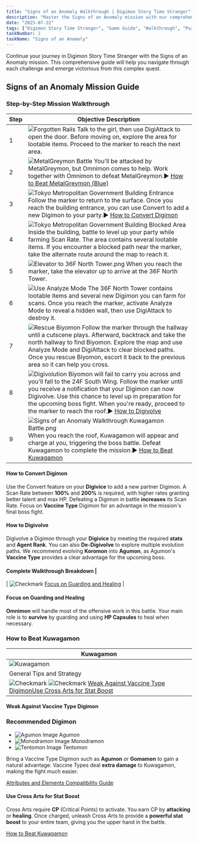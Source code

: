 ```yaml
---
title: "Signs of an Anomaly Walkthrough | Digimon Story Time Stranger"
description: "Master the Signs of an Anomaly mission with our comprehensive walkthrough. Learn battle strategies, game mechanics, and progression tips for Digimon Story Time Stranger."
date: "2025-07-22"
tags: ["Digimon Story Time Stranger", "Game Guide", "Walkthrough", "Puzzle Games", "Mobile Games"]
taskNumber: 2
taskName: "Signs of an Anomaly"
---
```


Continue your journey in Digimon Story Time Stranger with the Signs of an Anomaly mission. This comprehensive guide will help you navigate through each challenge and emerge victorious from this complex quest.

## Signs of an Anomaly Mission Guide

### Step-by-Step Mission Walkthrough

| Step | Objective Description |
| --- | --- |
| 1 | ![Forgotten Rails](/images/walkthorough/2570d6eae99fbe6e.webp) Talk to the girl, then use DigiAttack to open the door. Before moving on, explore the area for lootable items. Proceed to the marker to reach the next area. |
| 2 | ![MetalGreymon Battle](/images/walkthorough/37b5d3a69274fb56.webp) You'll be attacked by MetalGreymon, but Omnimon comes to help. Work together with Omnimon to defeat MetalGreymon.▶︎ [How to Beat MetalGreymon (Blue)](#hm_201) |
| 3 | ![Tokyo Metropolitan Government Building Entrance](/images/walkthorough/2add523b2ad08e70.webp) Follow the marker to return to the surface. Once you reach the building entrance, you can use Convert to add a new Digimon to your party.▶︎ [How to Convert Digimon](#hs_1) |
| 4 | ![Tokyo Metropolitan Government Building Blocked Area](/images/walkthorough/48afca0d4630d42b.webp) Inside the building, battle to level up your party while farming Scan Rate. The area contains several lootable items. If you encounter a blocked path near the marker, take the alternate route around the map to reach it. |
| 5 | ![Elevator to 36F North Tower.png](/images/walkthorough/8fa632d24583fcfc.webp) When you reach the marker, take the elevator up to arrive at the 36F North Tower. |
| 6 | ![Use Analyze Mode](/images/walkthorough/c5fd34ce1bac903e.webp) The 36F North Tower contains lootable items and several new Digimon you can farm for scans. Once you reach the marker, activate Analyze Mode to reveal a hidden wall, then use DigiAttack to destroy it. |
| 7 | ![Rescue Biyomon](/images/walkthorough/5250626afda0af78.webp) Follow the marker through the hallway until a cutscene plays. Afterward, backtrack and take the north hallway to find Biyomon. Explore the map and use Analyze Mode and DigiAttack to clear blocked paths. Once you rescue Biyomon, escort it back to the previous area so it can help you cross. |
| 8 | ![Digivolution](/images/walkthorough/51238dcc3b19ac50.webp) Biyomon will fail to carry you across and you'll fall to the 24F South Wing. Follow the marker until you receive a notification that your Digimon can now Digivolve. Use this chance to level up in preparation for the upcoming boss fight. When you're ready, proceed to the marker to reach the roof.▶︎ [How to Digivolve](#hs_2) |
| 9 | ![Signs of an Anomaly Walkthrough Kuwagamon Battle.png](/images/walkthorough/55be2724347d1a12.webp) When you reach the roof, Kuwagamon will appear and charge at you, triggering the boss battle. Defeat Kuwagamon to complete the mission.▶︎ [How to Beat Kuwagamon](#hm_202) |

#### How to Convert Digimon

Use the Convert feature on your **Digivice** to add a new partner Digimon. A Scan Rate between **100%** and **200%** is required, with higher rates granting better talent and max HP. Defeating a Digimon in battle **increases** its Scan Rate. Focus on **Vaccine Type** Digimon for an advantage in the mission's final boss fight.

#### How to Digivolve

Digivolve a Digimon through your **Digivice** by meeting the required **stats** and **Agent Rank**. You can also **De-Digivolve** to explore multiple evolution paths. We recommend evolving **Koromon** into **Agumon**, as Agumon's **Vaccine Type** provides a clear advantage for the upcoming boss.

#### Complete Walkthrough Breakdown |
| ![Checkmark](/images/walkthorough/302062a858042a1d.webp) [Focus on Guarding and Healing](#hs_3) |

#### Focus on Guarding and Healing

**Omnimon** will handle most of the offensive work in this battle. Your main role is to **survive** by guarding and using **HP Capsules** to heal when necessary.

### How to Beat Kuwagamon

| Kuwagamon |
| --- |
| ![Kuwagamon](/images/walkthorough/ad92d0f532135c28.webp) |
| General Tips and Strategy |
| ![Checkmark](/images/walkthorough/302062a858042a1d.webp) ![Checkmark](/images/walkthorough/302062a858042a1d.webp) [Weak Against Vaccine Type Digimon](#hs_4)[Use Cross Arts for Stat Boost](#hs_5) |

#### Weak Against Vaccine Type Digimon

### Recommended Digimon

- ![[Agumon](https://game8.co/games/Digimon-Story-Time-Stranger/archives/555161) Image](https://img.game8.co/4294384/594b563b0d06347e199b7ea6bac9b8b9.png/show) Agumon
- ![[Monodramon](https://game8.co/games/Digimon-Story-Time-Stranger/archives/555194) Image](https://img.game8.co/4295337/caa628383b32d78b0b9b554caffdf06a.png/show) Monodramon
- ![[Tentomon](https://game8.co/games/Digimon-Story-Time-Stranger/archives/555203) Image](https://img.game8.co/4294680/62747af3d05fd777296ca58a5227ebab.png/show) Tentomon

Bring a Vaccine Type Digimon such as **Agumon** or **Gomamon** to gain a natural advantage. Vaccine Types deal **extra damage** to Kuwagamon, making the fight much easier.

[Attributes and Elements Compatibility Guide](/games/Digimon-Story-Time-Stranger/archives/554912)

#### Use Cross Arts for Stat Boost

Cross Arts require **CP** (Critical Points) to activate. You earn CP by **attacking** or **healing**. Once charged, unleash Cross Arts to provide a **powerful stat boost** to your entire team, giving you the upper hand in the battle.

[How to Beat Kuwagamon](/games/Digimon-Story-Time-Stranger/archives/555080)